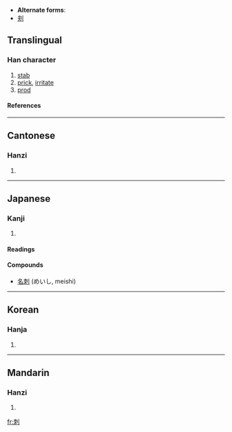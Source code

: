 * '''Alternate forms''':
* [[刾]]

==Translingual==
===Han character===
{{Han char|rn=18|rad=刀|as=06|sn=8|four=5290<sub>0</sub>|canj=木月中弓 (DBLN)}}
# [[stab]]
# [[prick]], [[irritate]]
# [[prod]]
====References====
{{Han ref|kx=0139.130|dkj=01969|dj=0316.040|hdz=10333.020|uh=523A|ud=21050|bh=A8EB|bd=43243}}
----
==Cantonese==
===Hanzi===
{{yue-hanzi|jyut=|y=chi3}}
# {{defn|Cantonese}}
----
==Japanese==
===Kanji===
{{ja-kanji|grade=c|rs=刀06}}
# {{defn|Japanese}} 
====Readings====
{{ja-readings|on=[[し]] (shi), [[せき]] (seki)|kun=[[さす]] (sasu), [[そしる]] (soshiru), [[とげ]] (toge)}}

====Compounds====
* [[名刺]] (めいし, meishi)
----
==Korean==
===Hanja===
{{ko-hanja|hangeul=[[자]], [[척]]|rv=ja, cheok|mr=cha, ch'ŏk}}
# {{defn|Korean}}
----
==Mandarin==
===Hanzi===
{{cmn-hanzi|pin=[[cì]] (ci4), [[qì]] (qi4)|wg=tz'u<sup>4</sup>, ch'i<sup>4</sup>}}
# {{defn|Mandarin}}

[[fr:刺]]